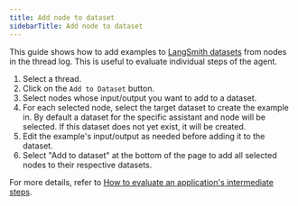 ```yaml
---
title: Add node to dataset
sidebarTitle: Add node to dataset
---
```

This guide shows how to add examples to [LangSmith datasets](/langsmith/manage-datasets) from nodes in the thread log. This is useful to evaluate individual steps of the agent.

1. Select a thread.
2. Click on the `Add to Dataset` button.
3. Select nodes whose input/output you want to add to a dataset.
4. For each selected node, select the target dataset to create the example in. By default a dataset for the specific assistant and node will be selected. If this dataset does not yet exist, it will be created.
5. Edit the example's input/output as needed before adding it to the dataset.
6. Select "Add to dataset" at the bottom of the page to add all selected nodes to their respective datasets.

For more details, refer to [How to evaluate an application's intermediate steps](/langsmith/evaluate-on-intermediate-steps).
